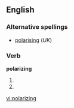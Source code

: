 ==English==

===Alternative spellings===
*[[polarising]] (''UK'')

===Verb===
'''polarizing'''

# {{present participle of|[[polarize]]}}
# {{alternative spelling of|polarising}}

[[vi:polarizing]]